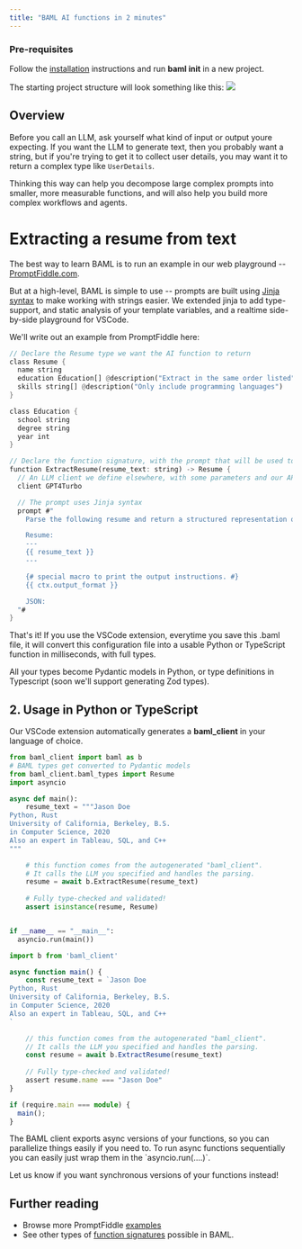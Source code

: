 ```yaml
---
title: "BAML AI functions in 2 minutes"
---
```



### Pre-requisites

Follow the [installation](/v3/home/installation) instructions and run **baml init** in a new project.

The starting project structure will look something like this:
<img src="/images/v3/baml_filetree.png" width={200} />

## Overview

Before you call an LLM, ask yourself what kind of input or output youre
expecting. If you want the LLM to generate text, then you probably want a
string, but if you're trying to get it to collect user details, you may want it
to return a complex type like `UserDetails`.

Thinking this way can help you decompose large complex prompts into smaller,
more measurable functions, and will also help you build more complex workflows
and agents.

# Extracting a resume from text

The best way to learn BAML is to run an example in our web playground -- [PromptFiddle.com](https://promptfiddle.com).

But at a high-level, BAML is simple to use -- prompts are built using [Jinja syntax](https://jinja.palletsprojects.com/en/3.1.x/) to make working with strings easier. We extended jinja to add type-support, and static analysis of your template variables, and a realtime side-by-side playground for VSCode.

We'll write out an example from PromptFiddle here:

```rust baml_src/main.baml
// Declare the Resume type we want the AI function to return
class Resume {
  name string
  education Education[] @description("Extract in the same order listed")
  skills string[] @description("Only include programming languages")
}

class Education {
  school string
  degree string
  year int
}

// Declare the function signature, with the prompt that will be used to make the AI function work
function ExtractResume(resume_text: string) -> Resume {
  // An LLM client we define elsewhere, with some parameters and our API key
  client GPT4Turbo

  // The prompt uses Jinja syntax
  prompt #"
    Parse the following resume and return a structured representation of the data in the schema below.

    Resume:
    ---
    {{ resume_text }}
    ---

    {# special macro to print the output instructions. #}
    {{ ctx.output_format }}

    JSON:
  "#
}
```
That's it! If you use the VSCode extension, everytime you save this .baml file, it will convert this configuration file into a usable Python or TypeScript function in milliseconds, with full types.

All your types become Pydantic models in Python, or type definitions in Typescript (soon we'll support generating Zod types).


## 2. Usage in Python or TypeScript

Our VSCode extension automatically generates a **baml_client** in your language of choice.

<CodeGroup>

```python Python
from baml_client import baml as b
# BAML types get converted to Pydantic models
from baml_client.baml_types import Resume
import asyncio

async def main():
    resume_text = """Jason Doe
Python, Rust
University of California, Berkeley, B.S.
in Computer Science, 2020
Also an expert in Tableau, SQL, and C++
"""

    # this function comes from the autogenerated "baml_client".
    # It calls the LLM you specified and handles the parsing.
    resume = await b.ExtractResume(resume_text)
    
    # Fully type-checked and validated!
    assert isinstance(resume, Resume)


if __name__ == "__main__":
  asyncio.run(main())
```

```typescript TypeScript
import b from 'baml_client'

async function main() {
    const resume_text = `Jason Doe
Python, Rust
University of California, Berkeley, B.S.
in Computer Science, 2020
Also an expert in Tableau, SQL, and C++
`

    // this function comes from the autogenerated "baml_client".
    // It calls the LLM you specified and handles the parsing.
    const resume = await b.ExtractResume(resume_text)
    
    // Fully type-checked and validated!
    assert resume.name === "Jason Doe"
}

if (require.main === module) {
  main();
}
```

</CodeGroup>

<Accordion title="What are these awaits or async things in my python code?">
  The BAML client exports async versions of your functions, so you can parallelize things easily if you need to. To run async functions sequentially you can easily just wrap them in the `asyncio.run(....)`. 
  
  Let us know if you want synchronous versions of your functions instead!
</Accordion>

## Further reading
- Browse more PromptFiddle [examples](https://promptfiddle.com)
- See other types of [function signatures](/docs/syntax/function) possible in BAML.